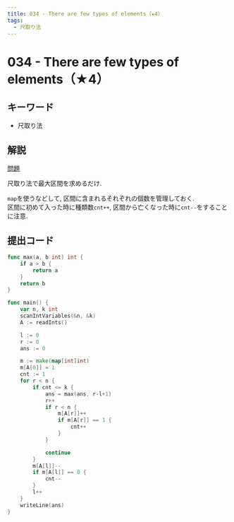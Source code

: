 ```yaml
---
title: 034 - There are few types of elements（★4）
tags:
  - 尺取り法
---
```


# 034 - There are few types of elements（★4）

## キーワード


- 尺取り法

## 解説

[問題](https://atcoder.jp/contests/typical90/tasks/typical90_ah)

尺取り法で最大区間を求めるだけ.

`map`を使うなどして, 区間に含まれるそれぞれの個数を管理しておく.  
区間に初めて入った時に種類数`cnt++`, 区間から亡くなった時に`cnt--`をすることに注意.

## 提出コード

```go
func max(a, b int) int {
	if a > b {
		return a
	}
	return b
}

func main() {
	var n, k int
	scanIntVariables(&n, &k)
	A := readInts()

	l := 0
	r := 0
	ans := 0

	m := make(map[int]int)
	m[A[0]] = 1
	cnt := 1
	for r < n {
		if cnt <= k {
			ans = max(ans, r-l+1)
			r++
			if r < n {
				m[A[r]]++
				if m[A[r]] == 1 {
					cnt++
				}
			}

			continue
		}
		m[A[l]]--
		if m[A[l]] == 0 {
			cnt--
		}
		l++
	}
	writeLine(ans)
}
```
